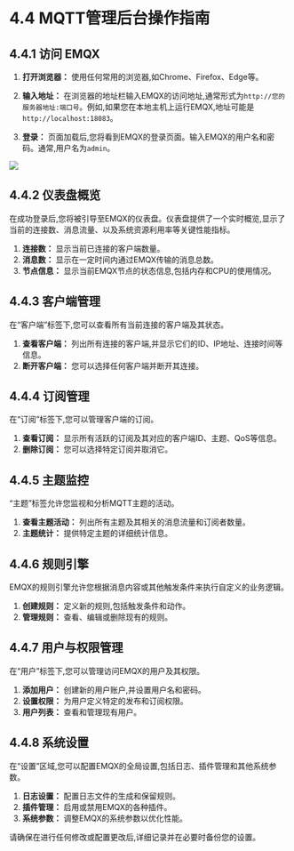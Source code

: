 # 4.4 MQTT管理后台操作指南

## 4.4.1 访问 EMQX

1. **打开浏览器：** 使用任何常用的浏览器,如Chrome、Firefox、Edge等。

2. **输入地址：** 在浏览器的地址栏输入EMQX的访问地址,通常形式为`http://您的服务器地址:端口号`。例如,如果您在本地主机上运行EMQX,地址可能是`http://localhost:18083`。

3. **登录：** 页面加载后,您将看到EMQX的登录页面。输入EMQX的用户名和密码。通常,用户名为`admin`。

![](../../public/images/emqx-login-1.png)

## 4.4.2 仪表盘概览

在成功登录后,您将被引导至EMQX的仪表盘。仪表盘提供了一个实时概览,显示了当前的连接数、消息流量、以及系统资源利用率等关键性能指标。

1. **连接数：** 显示当前已连接的客户端数量。
2. **消息数：** 显示在一定时间内通过EMQX传输的消息总数。
3. **节点信息：** 显示当前EMQX节点的状态信息,包括内存和CPU的使用情况。

## 4.4.3 客户端管理

在“客户端”标签下,您可以查看所有当前连接的客户端及其状态。

1. **查看客户端：** 列出所有连接的客户端,并显示它们的ID、IP地址、连接时间等信息。
2. **断开客户端：** 您可以选择任何客户端并断开其连接。

## 4.4.4 订阅管理

在“订阅”标签下,您可以管理客户端的订阅。

1. **查看订阅：** 显示所有活跃的订阅及其对应的客户端ID、主题、QoS等信息。
2. **删除订阅：** 您可以选择特定订阅并取消它。

## 4.4.5 主题监控

“主题”标签允许您监视和分析MQTT主题的活动。

1. **查看主题活动：** 列出所有主题及其相关的消息流量和订阅者数量。
2. **主题统计：** 提供特定主题的详细统计信息。

## 4.4.6 规则引擎

EMQX的规则引擎允许您根据消息内容或其他触发条件来执行自定义的业务逻辑。

1. **创建规则：** 定义新的规则,包括触发条件和动作。
2. **管理规则：** 查看、编辑或删除现有的规则。

## 4.4.7 用户与权限管理

在“用户”标签下,您可以管理访问EMQX的用户及其权限。

1. **添加用户：** 创建新的用户账户,并设置用户名和密码。
2. **设置权限：** 为用户定义特定的发布和订阅权限。
3. **用户列表：** 查看和管理现有用户。

## 4.4.8 系统设置

在“设置”区域,您可以配置EMQX的全局设置,包括日志、插件管理和其他系统参数。

1. **日志设置：** 配置日志文件的生成和保留规则。
2. **插件管理：** 启用或禁用EMQX的各种插件。
3. **系统参数：** 调整EMQX的系统参数以优化性能。

请确保在进行任何修改或配置更改后,详细记录并在必要时备份您的设置。
